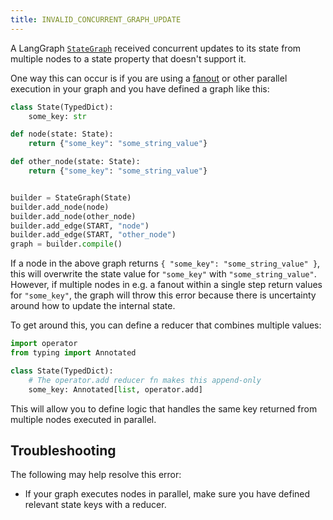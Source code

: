 ```yaml
---
title: INVALID_CONCURRENT_GRAPH_UPDATE
---
```




A LangGraph [`StateGraph`](https://langchain-ai.github.io/langgraph/reference/graphs/#langgraph.graph.state.StateGraph) received concurrent updates to its state from multiple nodes to a state property that doesn't
support it.

One way this can occur is if you are using a [fanout](/oss/python/graph-api#map-reduce-and-the-send-api)
or other parallel execution in your graph and you have defined a graph like this:

```python {highlight={2}}
class State(TypedDict):
    some_key: str

def node(state: State):
    return {"some_key": "some_string_value"}

def other_node(state: State):
    return {"some_key": "some_string_value"}


builder = StateGraph(State)
builder.add_node(node)
builder.add_node(other_node)
builder.add_edge(START, "node")
builder.add_edge(START, "other_node")
graph = builder.compile()
```




If a node in the above graph returns `{ "some_key": "some_string_value" }`, this will overwrite the state value for `"some_key"` with `"some_string_value"`.
However, if multiple nodes in e.g. a fanout within a single step return values for `"some_key"`, the graph will throw this error because
there is uncertainty around how to update the internal state.




To get around this, you can define a reducer that combines multiple values:

```python {highlight={5-6}}
import operator
from typing import Annotated

class State(TypedDict):
    # The operator.add reducer fn makes this append-only
    some_key: Annotated[list, operator.add]
```




This will allow you to define logic that handles the same key returned from multiple nodes executed in parallel.

## Troubleshooting

The following may help resolve this error:

* If your graph executes nodes in parallel, make sure you have defined relevant state keys with a reducer.
